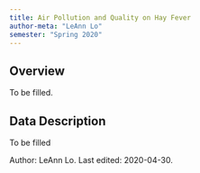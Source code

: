 ```yaml
---
title: Air Pollution and Quality on Hay Fever
author-meta: "LeAnn Lo"
semester: "Spring 2020"
---
```


<!-- VIDEO ON LOOP: see styles.css for formatting -->
<div class="video-wrapper">
</div>

## Overview
To be filled.

## Data Description

To be filled


<div class="credit-line">
Author: LeAnn Lo.
Last edited: 2020-04-30.
</div>


[^python]: Python. Copyright (C) 2001--2019. Python Software Foundation. Accessed 2020-04-30. Online: https://www.python.org/
[^qgis]: QGIS. Software released through CC-BY-SA by the QGIS Development Team. Accessed 2020-04-30. Online: https://www.qgis.org